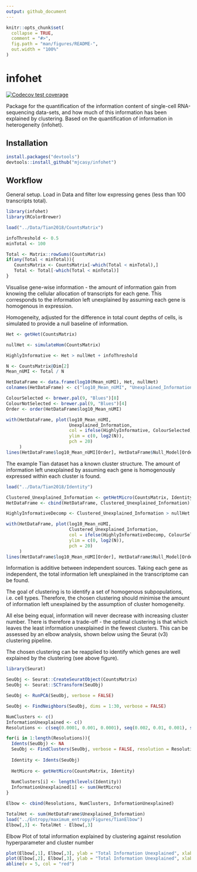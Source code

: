 ```yaml
---
output: github_document
---
```


<!-- README.md is generated from README.Rmd. Please edit that file -->

```r
knitr::opts_chunk$set(
  collapse = TRUE,
  comment = "#>",
  fig.path = "man/figures/README-",
  out.width = "100%"
)
```

# infohet

<!-- badges: start -->
[![Codecov test coverage](https://codecov.io/gh/mjcasy/infohet/branch/master/graph/badge.svg)](https://codecov.io/gh/mjcasy/infohet?branch=master)
<!-- badges: end -->

Package for the quantification of the information content of single-cell RNA-sequencing data-sets, and how much of this information has been explained by clustering. Based on the quantification of information in heterogeneity (infohet).

## Installation

``` r
install.packages("devtools")
devtools::install_github("mjcasy/infohet")
```

## Workflow

General setup. Load in Data and filter low expressing genes (less than 100 transcripts total). 

```r
library(infohet)
library(RColorBrewer)

load("../Data/Tian2018/CountsMatrix")

infoThreshold <- 0.5
minTotal <- 100

Total <- Matrix::rowSums(CountsMatrix)
if(any(Total < minTotal)){
   CountsMatrix <- CountsMatrix[-which(Total < minTotal),]
   Total <- Total[-which(Total < minTotal)]
}
```

Visualise gene-wise information - the amount of information gain from knowing the cellular allocation of transcripts for each gene. This corresponds to the information left unexplained by assuming each gene is homogenous in expression.

Homogeneity, adjusted for the difference in total count depths of cells, is simulated to provide a null baseline of information.

```r
Het <- getHet(CountsMatrix)

nullHet <- simulateHom(CountsMatrix)

HighlyInformative <- Het > nullHet + infoThreshold

N <- CountsMatrix@Dim[2]
Mean_nUMI <- Total / N

HetDataFrame <- data.frame(log10(Mean_nUMI), Het, nullHet)
colnames(HetDataFrame) <- c("log10_Mean_nUMI", "Unexplained_Information", "Null_Model")

ColourSelected <- brewer.pal(9, "Blues")[8]
ColourNotSelected <- brewer.pal(9, "Blues")[4]
Order <- order(HetDataFrame$log10_Mean_nUMI)

with(HetDataFrame, plot(log10_Mean_nUMI, 
                        Unexplained_Information,
                        col = ifelse(HighlyInformative, ColourSelected, ColourNotSelected),
                        ylim = c(0, log2(N)),
                        pch = 20)
     )
lines(HetDataFrame$log10_Mean_nUMI[Order], HetDataFrame$Null_Model[Order], col = "red", lwd = 2)
```

The example Tian dataset has a known cluster structure. The amount of information left unexplained by assuming each gene is homogenously expressed within each cluster is found. 

```r
load("../Data/Tian2018/Identity")

Clustered_Unexplained_Information <- getHetMicro(CountsMatrix, Identity)
HetDataFrame <- cbind(HetDataFrame, Clustered_Unexplained_Information)

HighlyInformativeDecomp <- Clustered_Unexplained_Information > nullHet + infoThreshold

with(HetDataFrame, plot(log10_Mean_nUMI, 
                        Clustered_Unexplained_Information,
                        col = ifelse(HighlyInformativeDecomp, ColourSelected, ColourNotSelected),
                        ylim = c(0, log2(N)),
                        pch = 20)
     )
lines(HetDataFrame$log10_Mean_nUMI[Order], HetDataFrame$Null_Model[Order], col = "red", lwd = 2)

```

Information is additive between independent sources. Taking each gene as independent, the total information left unexplained in the transcriptome can be found. 

The goal of clustering is to identify a set of homogenous subpopulations, i.e. cell types. Therefore, the chosen clustering should minimise the amount of information left unexplained by the assumption of cluster homogeneity. 

All else being equal, information will never decrease with increasing cluster number. There is therefore a trade-off - the optimal clustering is that which leaves the least information unexplained in the fewest clusters. This can be assessed by an elbow analysis, shown below using the Seurat (v3) clustering pipeline.

The chosen clustering can be reapplied to identify which genes are well explained by the clustering (see above figure).

```r
library(Seurat)

SeuObj <- Seurat::CreateSeuratObject(CountsMatrix)
SeuObj <- Seurat::SCTransform(SeuObj)

SeuObj <- RunPCA(SeuObj, verbose = FALSE)

SeuObj <- FindNeighbors(SeuObj, dims = 1:30, verbose = FALSE)

NumClusters <- c()
InformationUnexplained <- c()
Resolutions <- c(seq(0.0001, 0.001, 0.0001), seq(0.002, 0.01, 0.001), seq(0.02, 0.2, 0.01), seq(0.3, 1, 0.1))

for(i in 1:length(Resolutions)){
  Idents(SeuObj) <- NA
  SeuObj <- FindClusters(SeuObj, verbose = FALSE, resolution = Resolutions[i])
  
  Identity <- Idents(SeuObj)
  
  HetMicro <- getHetMicro(CountsMatrix, Identity)
  
  NumClusters[i] <- length(levels(Identity))
  InformationUnexplained[i] <- sum(HetMicro) 
}

Elbow <- cbind(Resolutions, NumClusters, InformationUnexplained)
```

```r
TotalHet <- sum(HetDataFrame$Unexplained_Information)
load("../Entropy/maximum_entropy/Figures/TianElbow")
Elbow[,3] <- TotalHet - Elbow[,3]
```

Elbow Plot of total information explained by clustering against resolution hyperparameter and cluster number

```r
plot(Elbow[,1], Elbow[,3], ylab = "Total Information Unexplained", xlab = "Resolution", type = "l")
plot(Elbow[,2], Elbow[,3], ylab = "Total Information Unexplained", xlab = "Number of Clusters", type = "l")
abline(v = 5, col = "red")
```



